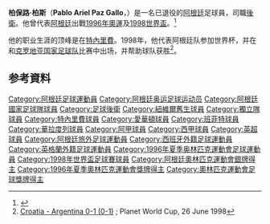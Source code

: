 {{noteTA
|G1=uefa
|T= zh-hk:柏保路·柏斯;
|1=zh-hk:柏保路;
|2=zh-hk:柏斯;
}}
{{Infobox Football biography 2
| playername          = 柏斯<br>''Pablo Paz''
| image               = 
| dateofbirth         = {{birth date and age|1973|1|27}}
| cityofbirth         = [[布蘭卡港|布蘭卡港]]
| countryofbirth      = {{ARG}}
| height              = {{height|m=1.81}}
| position            = [[後衛_(足球)|中堅]]
| currentclub         = 
| clubnumber          = 
| years1              = 1992–1995|clubs1 = {{flagicon|ARG}}[[纽韦尔老男孩竞技俱乐部|紐維爾舊生]]  |caps1 =  35      |goals1 = 3
| years2              = 1995–1996|clubs2 = {{flagicon|ARG}}[[班菲尔德竞技俱乐部|班菲特]]          |caps2 =  22      |goals2 = 1
| years3              = 1997–2002|clubs3 = {{flagicon|ESP}}[[特內里費足球俱樂部|特內里費]]        |caps3 = 107      |goals3 = 8
| years4              = 2001      |clubs4 = {{flagicon|ENG}}→[[愛華頓|愛華頓]]（借用）                   |caps4 =   0      |goals4 = 0
| years5              = 2003      |clubs5 = {{flagicon|ARG}}[[独立竞技俱乐部|獨立隊]]              |caps5 =   1      |goals5 = 0
| years6              = 2003–2004|clubs6 = {{flagicon|ESP}}[[皇家巴利亞多利德足球俱樂部|華拉度列]]|caps6 =   9      |goals6 = 0
| years7              = 2005      |clubs7 = [[Atlético_Paso|Atlético Paso]]                                      |caps7 =          |goals7 = 
| years8              = 2005–2006|clubs8 = {{flagicon|ESP}}{{link-en|卡斯蒂略足球俱乐部|Castillo CF|卡斯蒂略}}           |caps8 =  30      |goals8 = 0
| years9              = 2006      |clubs9 = {{flagicon|ESP}}{{link-en|莫特里尔足球俱乐部|Motril CF|莫特里尔}}               |caps9 =          |goals9 = 
| years10             = 2007–2008|clubs10 = {{flagicon|ESP}}{{link-en|塞罗雷耶斯|AD Cerro de Reyes}} |caps10 = 16      |goals10 = 0
| nationalyears1      = 1996–1998|nationalteam1 = {{fb|ARG}}                       | nationalcaps1 = 22 |nationalgoals1 = 1
| pcupdate            = 
| ntupdate            = 
}}
{{MedalTop}}
{{MedalCountry|{{ARG}}}}
{{MedalSport|男子[[足球|足球]]}}
{{MedalSilver|[[1996年夏季奧林匹克運動會|1996年亞特蘭大]]|[[1996年夏季奧林匹克運動會足球比賽|隊際]]}}
{{MedalBottom}}

'''柏保路·柏斯'''（'''Pablo Ariel Paz Gallo'''，{{bd|1973年|1月27日|}}）是一名已退役的[[阿根廷|阿根廷]]足球員，司職[[後衛_(足球)|後衛]]。他曾代表[[阿根廷國家足球隊|阿根廷]]出戰[[1996年夏季奥林匹克运动会足球比赛|1996年奧運]]及[[1998年世界盃足球賽|1998世界盃]]。<ref>{{Cite web |url=http://www.fifa.com/worldfootball/statisticsandrecords/players/player=153969/ |title=國際足協 柏斯檔案 |access-date=2013-10-30 |archive-date=2015-06-05 |archive-url=https://web.archive.org/web/20150605145444/http://www.fifa.com/worldfootball/statisticsandrecords/players/player=153969/ |dead-url=yes }}</ref>

他的职业生涯的顶峰是在[[特內里費足球俱樂部|特內里費]]。1998年，他代表阿根廷队参加世界杯，并在和[[克罗地亚国家足球队|克罗地亚国家足球队]]比赛中出场，并帮助球队获胜<ref>[http://www.planetworldcup.com/CUPS/1998/grouph_cro_v_arg.html Croatia - Argentina 0-1 (0-1)] {{Wayback|url=http://www.planetworldcup.com/CUPS/1998/grouph_cro_v_arg.html |date=20200716232911 }}; Planet World Cup, 26 June 1998</ref>。

== 参考資料 ==
{{reflist}}


{{1996年奧運會男子足球阿根廷參賽名單}}
{{1998年世界盃足球賽阿根廷參賽名單}}

{{DEFAULTSORT:Paz, Pablo}}
[[Category:阿根廷足球運動員|Category:阿根廷足球運動員]]
[[Category:阿根廷奥运足球运动员|Category:阿根廷奥运足球运动员]]
[[Category:阿根廷國家足球隊球員|Category:阿根廷國家足球隊球員]]
[[Category:足球後衛|Category:足球後衛]]
[[Category:紐維爾舊生球員|Category:紐維爾舊生球員]]
[[Category:獨立隊球員|Category:獨立隊球員]]
[[Category:特內里費球員|Category:特內里費球員]]
[[Category:愛華頓球員|Category:愛華頓球員]]
[[Category:班菲特球員|Category:班菲特球員]]
[[Category:華拉度列球員|Category:華拉度列球員]]
[[Category:阿甲球員|Category:阿甲球員]]
[[Category:西甲球員|Category:西甲球員]]
[[Category:英超球員|Category:英超球員]]
[[Category:阿根廷旅外足球運動員|Category:阿根廷旅外足球運動員]]
[[Category:西班牙外籍足球運動員|Category:西班牙外籍足球運動員]]
[[Category:英格蘭外籍足球運動員|Category:英格蘭外籍足球運動員]]
[[Category:1996年夏季奥林匹克運動會足球運動員|Category:1996年夏季奥林匹克運動會足球運動員]]
[[Category:1998年世界盃足球賽球員|Category:1998年世界盃足球賽球員]]
[[Category:阿根廷奧林匹克運動會銀牌得主|Category:阿根廷奧林匹克運動會銀牌得主]]
[[Category:1996年夏季奧林匹克運動會獎牌得主|Category:1996年夏季奧林匹克運動會獎牌得主]]
[[Category:奧林匹克運動會足球獎牌得主|Category:奧林匹克運動會足球獎牌得主]]